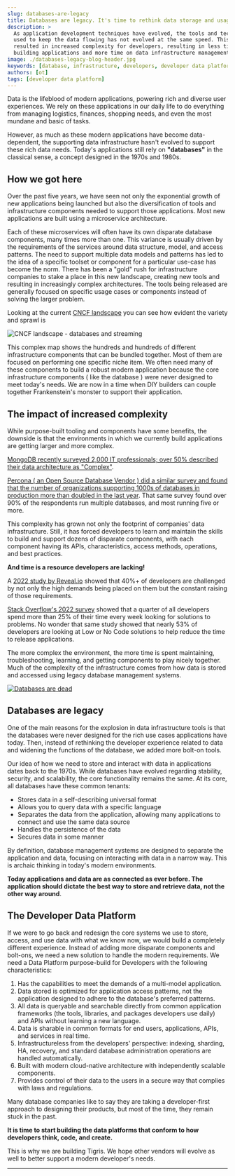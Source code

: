 ```yaml
---
slug: databases-are-legacy
title: Databases are legacy. It's time to rethink data storage and usage.
description: >
  As application development techniques have evolved, the tools and techniques
  used to keep the data flowing has not evolved at the same speed. This has
  resulted in increased complexity for developers, resulting in less time spent
  building applications and more time on data infrastructure management.
image: ./databases-legacy-blog-header.jpg
keywords: [database, infrastructure, developers, developer data platform]
authors: [ot]
tags: [developer data platform]
---
```



Data is the lifeblood of modern applications, powering rich and diverse user
experiences. We rely on these applications in our daily life to do everything
from managing logistics, finances, shopping needs, and even the most mundane and
basic of tasks.

However, as much as these modern applications have become data-dependent, the
supporting data infrastructure hasn't evolved to support these rich data
needs. Today's applications still rely on **"databases"** in the classical
sense, a concept designed in the 1970s and 1980s.

## How we got here

Over the past five years, we have seen not only the exponential growth of new
applications being launched but also the diversification of tools and
infrastructure components needed to support those applications. Most new
applications are built using a microservice architecture.

Each of these microservices will often have its own disparate database
components, many times more than one. This variance is usually driven by the
requirements of the services around data structure, model, and access
patterns. The need to support multiple data models and patterns has led to
the idea of a specific toolset or component for a particular use-case has
become the norm. There has been a "gold" rush for infrastructure companies
to stake a place in this new landscape, creating new tools and resulting in
increasingly complex architectures. The tools being released are generally
focused on specific usage cases or components instead of solving the larger
problem.

Looking at the current [CNCF landscape](https://landscape.cncf.io/) you can see
how evident the variety and sprawl is

![CNCF landscape - databases and streaming](cncf-landscape.jpg)

This complex map shows the hundreds and hundreds of different infrastructure
components that can be bundled together. Most of them are focused on
performing one specific niche item. We often need many of these components
to build a robust modern application because the core infrastructure
components ( like the database ) were never designed to meet today's needs.
We are now in a time when DIY builders can couple together Frankenstein's
monster to support their application.

## The impact of increased complexity

While purpose-built tooling and components have some benefits, the downside
is that the environments in which we currently build applications are
getting larger and more complex.

[MongoDB recently surveyed 2,000 IT professionals; over 50% described their
data architecture as "Complex"](https://www.mongodb.com/blog/post/survey-2000-it-professionals-reveals-importance-innovation-challenges).

[Percona ( an Open Source Database Vendor ) did a similar survey and found
that the number of organizations supporting 1000s of databases in production
more than doubled in the last year](https://www.percona.com/open-source-data-management-software-survey).
That same survey found over 90% of the
respondents run multiple databases, and most running five or more.

This complexity has grown not only the footprint of companies' data
infrastructure. Still, it has forced developers to learn and maintain the
skills to build and support dozens of disparate components, with each
component having its APIs, characteristics, access methods, operations, and
best practices.

**And time is a resource developers are lacking!**

A [2022 study by Reveal.io](https://www.revealbi.io/whitepapers/software-developers-biggest-challenges)
showed that 40%+ of developers are challenged by not only the high demands
being placed on them but the constant raising of those requirements.

[Stack Overflow's 2022 survey](https://survey.stackoverflow.co/2022/#productivity-impacts-time-searching)
showed that a quarter of all developers spend more than 25% of their time
every week looking for solutions to problems. No wonder that same study
showed that nearly 53% of developers are looking at Low or No Code solutions
to help reduce the time to release applications.

The more complex the environment, the more time is spent maintaining,
troubleshooting, learning, and getting components to play nicely together.
Much of the complexity of the infrastructure comes from how data is stored
and accessed using legacy database management systems.

<a href={tigrisConfig.signupUrl}>
  <img
    src={require("./databases-legacy-blog-header.jpg").default}
    alt="Databases are dead"
  />
</a>

## Databases are legacy

One of the main reasons for the explosion in data infrastructure tools is
that the databases were never designed for the rich use cases applications
have today. Then, instead of rethinking the developer experience related to
data and widening the functions of the database, we added more bolt-on tools.

Our idea of how we need to store and interact with data in applications
dates back to the 1970s. While databases have evolved regarding stability,
security, and scalability, the core functionality remains the same. At its
core, all databases have these common tenants:

- Stores data in a self-describing universal format
- Allows you to query data with a specific language
- Separates the data from the application, allowing many applications to
  connect and use the same data source
- Handles the persistence of the data
- Secures data in some manner

By definition, database management systems are designed to separate the
application and data, focusing on interacting with data in a narrow way.
This is archaic thinking in today's modern environments.

**Today applications and data are as connected as ever before. The application
should dictate the best way to store and retrieve data, not the other way
around**.

## The Developer Data Platform

If we were to go back and redesign the core systems we use to store, access,
and use data with what we know now, we would build a completely different
experience. Instead of adding more disparate components and bolt-ons, we
need a new solution to handle the modern requirements. We need a Data
Platform purpose-build for Developers with the following characteristics:

1. Has the capabilities to meet the demands of a multi-model application.
2. Data stored is optimized for application access patterns, not the
   application designed to adhere to the database's preferred patterns.
3. All data is queryable and searchable directly from common application
   frameworks (the tools, libraries, and packages developers use daily) and
   APIs without learning a new language.
4. Data is sharable in common formats for end users, applications, APIs, and
   services in real time.
5. Infrastructureless from the developers' perspective: indexing, sharding, HA,
   recovery, and standard database administration operations are handled
   automatically.
6. Built with modern cloud-native architecture with independently scalable
   components.
7. Provides control of their data to the users in a secure way that complies
   with laws and regulations.

Many database companies like to say they are taking a developer-first
approach to designing their products, but most of the time, they remain
stuck in the past.

**It is time to start building the data platforms that conform to how
developers think, code, and create.**

This is why we are building Tigris. We hope other vendors will evolve as
well to better support a modern developer's needs.

---


<BetaSignupCTA />
